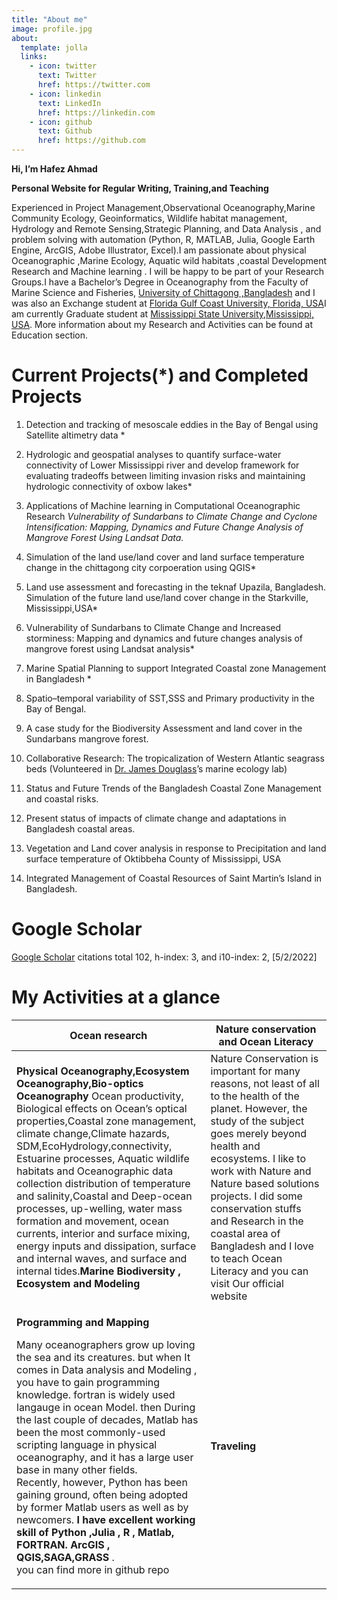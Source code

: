 ```yaml
---
title: "About me"
image: profile.jpg
about:
  template: jolla
  links:
    - icon: twitter
      text: Twitter
      href: https://twitter.com
    - icon: linkedin
      text: LinkedIn
      href: https://linkedin.com
    - icon: github
      text: Github
      href: https://github.com
---
```


**Hi, I'm Hafez Ahmad**

**Personal Website for Regular Writing, Training,and Teaching**

Experienced in Project Management,Observational Oceanography,Marine Community Ecology, Geoinformatics, Wildlife habitat management, Hydrology and Remote Sensing,Strategic Planning, and Data Analysis , and problem solving with automation (Python, R, MATLAB, Julia, Google Earth Engine, ArcGIS, Adobe Illustrator, Excel).I am passionate about physical Oceanographic ,Marine Ecology, Aquatic wild habitats ,coastal Development Research and Machine learning . I will be happy to be part of your Research Groups.I have a Bachelor's Degree in Oceanography from the Faculty of Marine Science and Fisheries, [University of Chittagong ,Bangladesh](https://cu.ac.bd) and I was also an Exchange student at [Florida Gulf Coast University, Florida, USA](https://www.fgcu.edu/)I am currently Graduate student at [Mississippi State University,Mississippi, USA](https://www.msstate.edu/). More information about my Research and Activities can be found at Education section.

# Current Projects(\*) and Completed Projects

1.  Detection and tracking of mesoscale eddies in the Bay of Bengal using Satellite altimetry data \*

2.  Hydrologic and geospatial analyses to quantify surface-water connectivity of Lower Mississippi river and develop framework for evaluating tradeoffs between limiting invasion risks and maintaining hydrologic connectivity of oxbow lakes\*

3.  Applications of Machine learning in Computational Oceanographic Research *Vulnerability of Sundarbans to Climate Change and Cyclone Intensification: Mapping, Dynamics and Future Change Analysis of Mangrove Forest Using Landsat Data.*

4.  Simulation of the land use/land cover and land surface temperature change in the chittagong city corpoeration using QGIS\*

5.  Land use assessment and forecasting in the teknaf Upazila, Bangladesh. Simulation of the future land use/land cover change in the Starkville, Mississippi,USA\*

6.   Vulnerability of Sundarbans to Climate Change and Increased storminess: Mapping and dynamics and future changes analysis of mangrove forest using Landsat analysis\*

7.  Marine Spatial Planning to support Integrated Coastal zone Management in Bangladesh \*

8.  Spatio--temporal variability of SST,SSS and Primary productivity in the Bay of Bengal.

9.  A case study for the Biodiversity Assessment and land cover in the Sundarbans mangrove forest.

10. Collaborative Research: The tropicalization of Western Atlantic seagrass beds (Volunteered in [Dr. James Douglass](jdouglass@fgcu.edu)'s marine ecology lab)

11. Status and Future Trends of the Bangladesh Coastal Zone Management and coastal risks.

12. Present status of impacts of climate change and adaptations in Bangladesh coastal areas.

13. Vegetation and Land cover analysis in response to Precipitation and land surface temperature of Oktibbeha County of Mississippi, USA

14. Integrated Management of Coastal Resources of Saint Martin's Island in Bangladesh.

# Google Scholar

[Google Scholar](https://scholar.google.com/citations?user=ToH-NhkAAAAJ&hl=en) citations total 102, h-index: 3, and i10-index: 2, \[5/2/2022\]

# My Activities at a glance

+------------------------------------------------------------------------------------------------------------------------------------------------------------------------------------------------------------------------------------------------------------------------------------------------------------------------------------------------------------------------------------------------------------------------------------------------------------------------------------------------------------------------------------------------------------------------------------------------------------------------------------------+------------------------------------------------------------------------------------------------------------------------------------------------------------------------------------------------------------------------------------------------------------------------------------------------------------------------------------------------------------------------------------------------------+
| **Ocean research**                                                                                                                                                                                                                                                                                                                                                                                                                                                                                                                                                                                                                       | **Nature conservation and Ocean Literacy**                                                                                                                                                                                                                                                                                                                                                           |
+==========================================================================================================================================================================================================================================================================================================================================================================================================================================================================================================================================================================================================================================+======================================================================================================================================================================================================================================================================================================================================================================================================+
| **Physical Oceanography,Ecosystem Oceanography,Bio-optics Oceanography** Ocean productivity, Biological effects on Ocean's optical properties,Coastal zone management, climate change,Climate hazards, SDM,EcoHydrology,connectivity, Estuarine processes, Aquatic wildlife habitats and Oceanographic data collection distribution of temperature and salinity,Coastal and Deep-ocean processes, up-welling, water mass formation and movement, ocean currents, interior and surface mixing, energy inputs and dissipation, surface and internal waves, and surface and internal tides.**Marine Biodiversity , Ecosystem and Modeling** | Nature Conservation is important for many reasons, not least of all to the health of the planet. However, the study of the subject goes merely beyond health and ecosystems. I like to work with Nature and Nature based solutions projects. I did some conservation stuffs and Research in the coastal area of Bangladesh and I love to teach Ocean Literacy and you can visit Our official website |
+------------------------------------------------------------------------------------------------------------------------------------------------------------------------------------------------------------------------------------------------------------------------------------------------------------------------------------------------------------------------------------------------------------------------------------------------------------------------------------------------------------------------------------------------------------------------------------------------------------------------------------------+------------------------------------------------------------------------------------------------------------------------------------------------------------------------------------------------------------------------------------------------------------------------------------------------------------------------------------------------------------------------------------------------------+
| **Programming and Mapping**                                                                                                                                                                                                                                                                                                                                                                                                                                                                                                                                                                                                              | **Traveling**                                                                                                                                                                                                                                                                                                                                                                                        |
|                                                                                                                                                                                                                                                                                                                                                                                                                                                                                                                                                                                                                                          |                                                                                                                                                                                                                                                                                                                                                                                                      |
| Many oceanographers grow up loving the sea and its creatures. but when It comes in Data analysis and Modeling , you have to gain programming knowledge. fortran is widely used langauge in ocean Model. then During the last couple of decades, Matlab has been the most commonly-used scripting language in physical oceanography, and it has a large user base in many other fields.\                                                                                                                                                                                                                                                  |                                                                                                                                                                                                                                                                                                                                                                                                      |
| Recently, however, Python has been gaining ground, often being adopted by former Matlab users as well as by newcomers. **I have excellent working skill of Python ,Julia , R , Matlab, FORTRAN. ArcGIS , QGIS,SAGA,GRASS** .\                                                                                                                                                                                                                                                                                                                                                                                                            |                                                                                                                                                                                                                                                                                                                                                                                                      |
| you can find more in github repo                                                                                                                                                                                                                                                                                                                                                                                                                                                                                                                                                                                                         |                                                                                                                                                                                                                                                                                                                                                                                                      |
+------------------------------------------------------------------------------------------------------------------------------------------------------------------------------------------------------------------------------------------------------------------------------------------------------------------------------------------------------------------------------------------------------------------------------------------------------------------------------------------------------------------------------------------------------------------------------------------------------------------------------------------+------------------------------------------------------------------------------------------------------------------------------------------------------------------------------------------------------------------------------------------------------------------------------------------------------------------------------------------------------------------------------------------------------+
